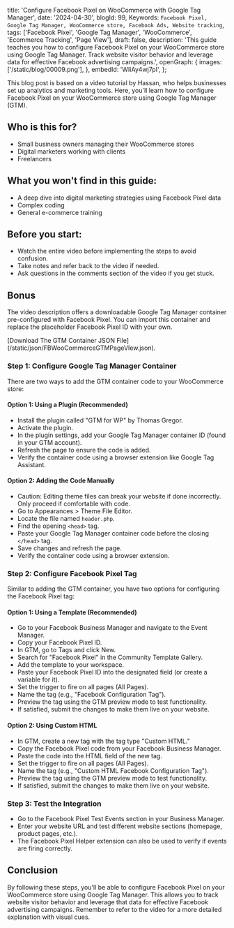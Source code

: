   title: 'Configure Facebook Pixel on WooCommerce with Google Tag Manager',
  date: '2024-04-30',
  blogId: 99,
  Keywords: `Facebook Pixel, Google Tag Manager, WooCommerce store, Facebook Ads, Website tracking`,
  tags: ['Facebook Pixel', 'Google Tag Manager', 'WooCommerce', 'Ecommerce Tracking', 'Page View'],
  draft: false,
  description:
    'This guide teaches you how to configure Facebook Pixel on your WooCommerce store using Google Tag Manager. Track website visitor behavior and leverage data for effective Facebook advertising campaigns.',
  openGraph: {
    images: ['/static/blog/00009.png'],
  },
  embedId: 'WIiAy4wj7pI',
};

This blog post is based on a video tutorial by Hassan, who helps businesses set up analytics and marketing tools. Here, you'll learn how to configure Facebook Pixel on your WooCommerce store using Google Tag Manager (GTM).

## Who is this for?

- Small business owners managing their WooCommerce stores
- Digital marketers working with clients
- Freelancers

## What you won't find in this guide:

- A deep dive into digital marketing strategies using Facebook Pixel data
- Complex coding
- General e-commerce training

## Before you start:

- Watch the entire video before implementing the steps to avoid confusion.
- Take notes and refer back to the video if needed.
- Ask questions in the comments section of the video if you get stuck.

## Bonus

The video description offers a downloadable Google Tag Manager container pre-configured with Facebook Pixel. You can import this container and replace the placeholder Facebook Pixel ID with your own.

<AuthenticatedLayout>
  [Download The GTM Container JSON File](/static/json/FBWooCommerceGTMPageVIew.json).
</AuthenticatedLayout>

### Step 1: Configure Google Tag Manager Container

There are two ways to add the GTM container code to your WooCommerce store:

#### Option 1: Using a Plugin (Recommended)

- Install the plugin called "GTM for WP" by Thomas Gregor.
- Activate the plugin.
- In the plugin settings, add your Google Tag Manager container ID (found in your GTM account).
- Refresh the page to ensure the code is added.
- Verify the container code using a browser extension like Google Tag Assistant.

#### Option 2: Adding the Code Manually

- Caution: Editing theme files can break your website if done incorrectly. Only proceed if comfortable with code.
- Go to Appearances > Theme File Editor.
- Locate the file named `header.php`.
- Find the opening `<head>` tag.
- Paste your Google Tag Manager container code before the closing `</head>` tag.
- Save changes and refresh the page.
- Verify the container code using a browser extension.

### Step 2: Configure Facebook Pixel Tag

Similar to adding the GTM container, you have two options for configuring the Facebook Pixel tag:

#### Option 1: Using a Template (Recommended)

- Go to your Facebook Business Manager and navigate to the Event Manager.
- Copy your Facebook Pixel ID.
- In GTM, go to Tags and click New.
- Search for "Facebook Pixel" in the Community Template Gallery.
- Add the template to your workspace.
- Paste your Facebook Pixel ID into the designated field (or create a variable for it).
- Set the trigger to fire on all pages (All Pages).
- Name the tag (e.g., "Facebook Configuration Tag").
- Preview the tag using the GTM preview mode to test functionality.
- If satisfied, submit the changes to make them live on your website.

#### Option 2: Using Custom HTML

- In GTM, create a new tag with the tag type "Custom HTML."
- Copy the Facebook Pixel code from your Facebook Business Manager.
- Paste the code into the HTML field of the new tag.
- Set the trigger to fire on all pages (All Pages).
- Name the tag (e.g., "Custom HTML Facebook Configuration Tag").
- Preview the tag using the GTM preview mode to test functionality.
- If satisfied, submit the changes to make them live on your website.

### Step 3: Test the Integration

- Go to the Facebook Pixel Test Events section in your Business Manager.
- Enter your website URL and test different website sections (homepage, product pages, etc.).
- The Facebook Pixel Helper extension can also be used to verify if events are firing correctly.

## Conclusion

By following these steps, you'll be able to configure Facebook Pixel on your WooCommerce store using Google Tag Manager. This allows you to track website visitor behavior and leverage that data for effective Facebook advertising campaigns. Remember to refer to the video for a more detailed explanation with visual cues.

